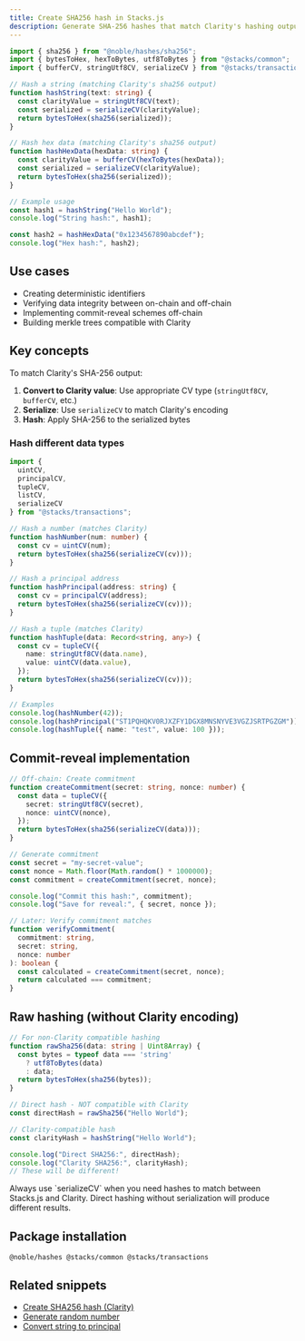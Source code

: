 ```yaml
---
title: Create SHA256 hash in Stacks.js
description: Generate SHA-256 hashes that match Clarity's hashing output
---
```


```typescript
import { sha256 } from "@noble/hashes/sha256";
import { bytesToHex, hexToBytes, utf8ToBytes } from "@stacks/common";
import { bufferCV, stringUtf8CV, serializeCV } from "@stacks/transactions";

// Hash a string (matching Clarity's sha256 output)
function hashString(text: string) {
  const clarityValue = stringUtf8CV(text);
  const serialized = serializeCV(clarityValue);
  return bytesToHex(sha256(serialized));
}

// Hash hex data (matching Clarity's sha256 output)  
function hashHexData(hexData: string) {
  const clarityValue = bufferCV(hexToBytes(hexData));
  const serialized = serializeCV(clarityValue);
  return bytesToHex(sha256(serialized));
}

// Example usage
const hash1 = hashString("Hello World");
console.log("String hash:", hash1);

const hash2 = hashHexData("0x1234567890abcdef");
console.log("Hex hash:", hash2);
```

## Use cases

- Creating deterministic identifiers
- Verifying data integrity between on-chain and off-chain
- Implementing commit-reveal schemes off-chain
- Building merkle trees compatible with Clarity

## Key concepts

To match Clarity's SHA-256 output:

1. **Convert to Clarity value**: Use appropriate CV type (`stringUtf8CV`, `bufferCV`, etc.)
2. **Serialize**: Use `serializeCV` to match Clarity's encoding
3. **Hash**: Apply SHA-256 to the serialized bytes

### Hash different data types

```typescript
import { 
  uintCV, 
  principalCV, 
  tupleCV,
  listCV,
  serializeCV 
} from "@stacks/transactions";

// Hash a number (matches Clarity)
function hashNumber(num: number) {
  const cv = uintCV(num);
  return bytesToHex(sha256(serializeCV(cv)));
}

// Hash a principal address
function hashPrincipal(address: string) {
  const cv = principalCV(address);
  return bytesToHex(sha256(serializeCV(cv)));
}

// Hash a tuple (matches Clarity)
function hashTuple(data: Record<string, any>) {
  const cv = tupleCV({
    name: stringUtf8CV(data.name),
    value: uintCV(data.value),
  });
  return bytesToHex(sha256(serializeCV(cv)));
}

// Examples
console.log(hashNumber(42));
console.log(hashPrincipal("ST1PQHQKV0RJXZFY1DGX8MNSNYVE3VGZJSRTPGZGM"));
console.log(hashTuple({ name: "test", value: 100 }));
```

## Commit-reveal implementation

```typescript
// Off-chain: Create commitment
function createCommitment(secret: string, nonce: number) {
  const data = tupleCV({
    secret: stringUtf8CV(secret),
    nonce: uintCV(nonce),
  });
  return bytesToHex(sha256(serializeCV(data)));
}

// Generate commitment
const secret = "my-secret-value";
const nonce = Math.floor(Math.random() * 1000000);
const commitment = createCommitment(secret, nonce);

console.log("Commit this hash:", commitment);
console.log("Save for reveal:", { secret, nonce });

// Later: Verify commitment matches
function verifyCommitment(
  commitment: string, 
  secret: string, 
  nonce: number
): boolean {
  const calculated = createCommitment(secret, nonce);
  return calculated === commitment;
}
```

## Raw hashing (without Clarity encoding)

```typescript
// For non-Clarity compatible hashing
function rawSha256(data: string | Uint8Array) {
  const bytes = typeof data === 'string' 
    ? utf8ToBytes(data) 
    : data;
  return bytesToHex(sha256(bytes));
}

// Direct hash - NOT compatible with Clarity
const directHash = rawSha256("Hello World");

// Clarity-compatible hash
const clarityHash = hashString("Hello World");

console.log("Direct SHA256:", directHash);
console.log("Clarity SHA256:", clarityHash);
// These will be different!
```



<Callout title="Compatibility note" type="info">
Always use `serializeCV` when you need hashes to match between Stacks.js and Clarity. Direct hashing without serialization will produce different results.
</Callout>

## Package installation

```package-install
@noble/hashes @stacks/common @stacks/transactions
```

## Related snippets

- [Create SHA256 hash (Clarity)](/resources/snippets/create-sha256-hash-clarity)
- [Generate random number](/resources/snippets/generate-random-number)
- [Convert string to principal](/resources/snippets/convert-string-to-principal)